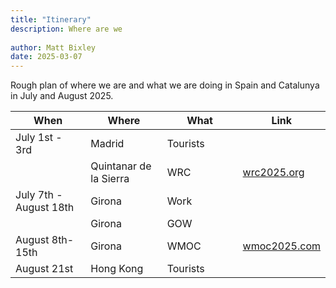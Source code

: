 ```yaml
---
title: "Itinerary"
description: Where are we
  
author: Matt Bixley
date: 2025-03-07
---
```


Rough plan of where we are and what we are doing in Spain and Catalunya in July and August 2025.

| When | Where | What | Link |
|----|----|----|----|
| July 1st - 3rd | Madrid | Tourists |  |
|  | Quintanar de la Sierra | WRC | [wrc2025.org](https://wrc2025.org/) |
| July 7th - August 18th | Girona | Work |  |
|  | Girona | GOW |  |
| August 8th-15th | Girona | WMOC | [wmoc2025.com](https://www.wmoc2025.com/) |
| August 21st | Hong Kong | Tourists |  |
